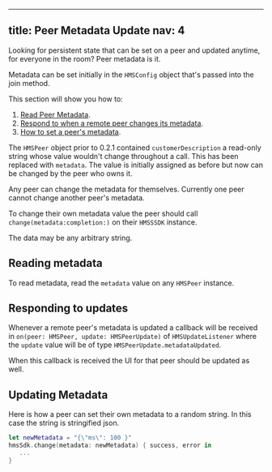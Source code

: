 ---
 title: Peer Metadata Update
 nav: 4
 ---

 Looking for persistent state that can be set on a peer and updated anytime, for everyone in the room? Peer metadata is it.

 Metadata can be set initially in the `HMSConfig` object that's passed into the join method.

 This section will show you how to:
 1. [Read Peer Metadata](#reading-metadata).
 2. [Respond to when a remote peer changes its metadata](#responding-to-updates).
 3. [How to set a peer's metadata](#updating-metadata).

 The `HMSPeer` object prior to 0.2.1 contained `customerDescription` a read-only string whose value wouldn't change throughout a call. This has been replaced with `metadata`. The value is initially assigned as before but now can be changed by the peer who owns it.

 Any peer can change the metadata for themselves. Currently one peer cannot change another peer's metadata.

 To change their own metadata value the peer should call `change(metadata:completion:)` on their `HMSSSDK` instance.

 The data may be any arbitrary string.

 ## Reading metadata

 To read metadata, read the `metadata` value on any `HMSPeer` instance.

 ## Responding to updates

 Whenever a remote peer's metadata is updated a callback will be received in `on(peer: HMSPeer, update: HMSPeerUpdate)` of `HMSUpdateListener` where the `update` value will be of type `HMSPeerUpdate.metadataUpdated`.

 When this callback is received the UI for that peer should be updated as well.

 ## Updating Metadata

 Here is how a peer can set their own metadata to a random string. In this case the string is stringified json.

 ```swift
 let newMetadata = "{\"ms\": 100 }"
 hmsSdk.change(metadata: newMetadata) { success, error in
    ...
 }
 ```
